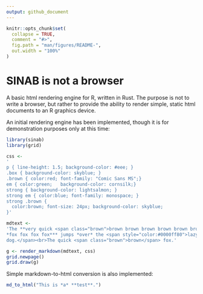 ```yaml
---
output: github_document
---
```


<!-- README.md is generated from README.Rmd. Please edit that file -->

```r
knitr::opts_chunk$set(
  collapse = TRUE,
  comment = "#>",
  fig.path = "man/figures/README-",
  out.width = "100%"
)
```

# SINAB is not a browser

A basic html rendering engine for R, written in Rust. The purpose is not to write a browser, but rather to provide the ability to render simple, static html documents to an R graphics device.

An initial rendering engine has been implemented, though it is for demonstration purposes only at this time:

```r
library(sinab)
library(grid)

css <-
'
p { line-height: 1.5; background-color: #eee; }
.box { background-color: skyblue; }
.brown { color:red; font-family: "Comic Sans MS";}
em { color:green;   background-color: cornsilk;}
strong { background-color: lightsalmon; }
strong em { color:blue; font-family: monospace; }
strong .brown { 
  color:brown; font-size: 24px; background-color: skyblue;
}'

mdtext <-
'The **very quick <span class="brown">brown brown brown brown brown brown brown brown</span>
*fox fox fox fox*** jumps *over* the <span style="color:#0000ff80">lazy
dog.</span><br>The quick <span class="brown">brown</span> fox.'

g <- render_markdown(mdtext, css)
grid.newpage()
grid.draw(g)
```

Simple markdown-to-html conversion is also implemented:
```r
md_to_html("This is *a* **test**.")
```